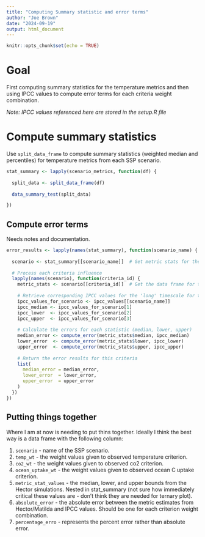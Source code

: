 ```yaml
---
title: "Computing Summary statistic and error terms"
author: "Joe Brown"
date: "2024-09-19"
output: html_document
---
```


```r
knitr::opts_chunk$set(echo = TRUE)
```

# Goal

First computing summary statistics for the temperature metrics and then using IPCC values to compute error terms for each criteria weight combination.

*Note: IPCC values referenced here are stored in the setup.R file* 

# Compute summary statistics

Use `split_data_frame` to compute summary statistics (weighted median and percentiles) for temperature metrics from each SSP scenario. 

```r
stat_summary <- lapply(scenario_metrics, function(df) {
  
  split_data <- split_data_frame(df)
  
  data_summary_test(split_data)

})
```

## Compute error terms

Needs notes and documentation.

```r
error_results <- lapply(names(stat_summary), function(scenario_name) {
  
  scenario <- stat_summary[[scenario_name]]  # Get metric stats for the scenario
  
  # Process each criteria influence
  lapply(names(scenario), function(criteria_id) {
    metric_stats <- scenario[[criteria_id]]  # Get the data frame for the criteria
    
    # Retrieve corresponding IPCC values for the 'long' timescale for this scenario
    ipcc_values_for_scenario <- ipcc_values[[scenario_name]]
    ipcc_median <- ipcc_values_for_scenario[1]
    ipcc_lower  <- ipcc_values_for_scenario[2]
    ipcc_upper  <- ipcc_values_for_scenario[3]
    
    # Calculate the errors for each statistic (median, lower, upper)
    median_error <- compute_error(metric_stats$median, ipcc_median)
    lower_error  <- compute_error(metric_stats$lower, ipcc_lower)
    upper_error  <- compute_error(metric_stats$upper, ipcc_upper)
    
    # Return the error results for this criteria
    list(
      median_error = median_error,
      lower_error  = lower_error,
      upper_error  = upper_error
    )
  })
})

```

## Putting things together

Where I am at now is needing to put thins together. Ideally I think the best way is a data frame with the following column:

1. `scenario` - name of the SSP scenario.
2. `temp_wt` - the weight values given to observed temperature criterion. 
3. `co2_wt` - the weight values given to observed co2 criterion.
4. `ocean_uptake_wt` - the weight values given to observed ocean C uptake criterion.
5. `metric_stat_values` - the median, lower, and upper bounds from the Hector simulations. Nested in stat_summary (not sure how immediately critical these values are - don't think they are needed for ternary plot).
6. `absolute_error` - the absolute error between the metric estimates from Hector/Matilda and IPCC values. Should be one for each criterion weight combination.
7. `percentage_erro` - represents the percent error rather than absolute error.
